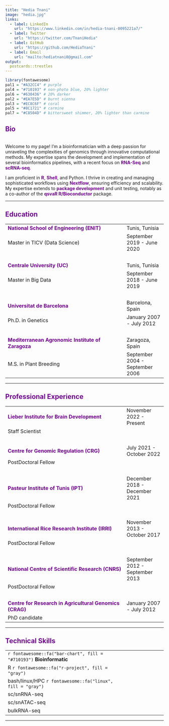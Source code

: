 ```yaml
---
title: "Hedia Tnani"
image: "hedia.jpg"
links:
  - label: LinkedIn
    url: "https://www.linkedin.com/in/hedia-tnani-0095221a7/"
  - label: Twitter
    url: "https://twitter.com/TnaniHedia"
  - label: GitHub
    url: "https://github.com/HediaTnani"
  - label: Email
    url: "mailto:hediatnani0@gmail.com"
output:
  postcards::trestles
---
```

```r
library(fontawesome)
pal1 = "#A32CC4" # purple
pal4 = "#710193" # non-photo blue, 20% lighter
pal6 = "#630436" # 20% darker
pal2 = "#EA7E5D" # burnt sienna
pal3 = "#EC8C6F" # coral
pal5 = "#8C1721" # carmine
pal7 = "#C8504D" # bittersweet shimmer, 20% lighter than carmine
```

## <span style="color:  #710193;"> Bio</span>
<br>
Welcome to my page! I'm a bioinformatician with a deep passion for unraveling the complexities of genomics through innovative computational methods. My expertise spans the development and implementation of several bioinformatics pipelines, with a recent focus on **<span style="color: #710193;">RNA-Seq</span>** and **<span style="color: #710193;">scRNA-seq</span>**. 

I am proficient in **<span style="color: #710193;">R</span>**, **<span style="color: #710193;">Shell</span>**, and Python. I thrive in creating and managing sophisticated workflows using **<span style="color: #710193;">Nextflow</span>**, ensuring efficiency and scalability. My expertise extends to **<span style="color: #710193;">package development</span>** and unit testing, notably as a co-author of the **<span style="color: #710193;">qsvaR R/Bioconductor</span>** package.

---

## <span style="color:  #710193;"> Education</span>

|  |  |
|:--------------------------------------------------|:----------------|
| **<span style="color: #710193;">National School of Engineering (ENIT)</span>** | Tunis, Tunisia |
| Master in TICV (Data Science) | [September 2019 - June 2020]{style="float:right"} |
|<br>|   |
| **<span style="color: #710193;">Centrale University (UC)</span>** | Tunis, Tunisia |
| Master in Big Data | [September 2018 - June 2019]{style="float:right"} |
|<br>|   |
| **<span style="color: #710193;">Universitat de Barcelona</span>** | Barcelona, Spain |
| Ph.D. in Genetics | [January 2007 - July 2012]{style="float:right"} |
|<br>|   |
| **<span style="color: #710193;">Mediterranean Agronomic Institute of Zaragoza</span>** | Zaragoza, Spain |
| M.S. in Plant Breeding | [September 2004 - September 2006]{style="float:right"} |


---

## <span style="color:#710193;"> Professional Experience</span>

|  |  |
|:--------------------------------------------------|:----------------|
| **<span style="color: #710193;">Lieber Institute for Brain Development</span>** | [November 2022 - Present]{style="float:right"} |
| Staff Scientist |
|<br>|   |
| **<span style="color: #710193;">Centre for Genomic Regulation (CRG)</span>** | [July 2021 - October 2022]{style="float:right"} |
| PostDoctoral Fellow |
|<br>|   |
| **<span style="color: #710193;">Pasteur Institute of Tunis (IPT)</span>** | [December 2018 - December 2021]{style="float:right"} |
| PostDoctoral Fellow |
|<br>|   |
| **<span style="color: #710193;">International Rice Research Institute (IRRI)</span>** | [November 2013 - October 2017]{style="float:right"} |
| PostDoctoral Fellow |
|<br>|   |
| **<span style="color: #710193;">National Centre of Scientific Research (CNRS)</span>** | [September 2012 - September 2013]{style="float:right"} |
| PostDoctoral Fellow |
|<br>|   |
| **<span style="color: #710193;">Centre for Research in Agricultural Genomics (CRAG)</span>** | [January 2007 - July 2012]{style="float:right"} |
| PhD candidate |

---
  
## <span style="color:  #710193;"> Technical Skills</span>
  
|  |  |
|:------------------------------------------------|:--------------------|
|  `r fontawesome::fa("bar-chart", fill = "#710193")` **Bioinformatic** |
| R `r fontawesome::fa("r-project", fill = "gray")` |
| bash/linux/HPC `r fontawesome::fa("linux", fill = "gray")` |
|  sc/snRNA-seq |
|  sc/snATAC-seq |
|  bulkRNA-seq |
---
